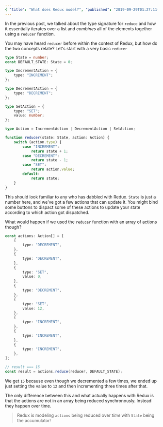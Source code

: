 ```yaml
---
{ "title": "What does Redux model?", "published": "2019-09-29T01:27:11-06:00" }
---
```


In the previous post, we talked about the type signature
for `reduce` and how it essentially iterates over a list
and _combines_ all of the elements together using a
`reducer` function.

You may have heard `reducer` before within the context
of Redux, but how do the two concepts relate? Let's
start with a very basic `reducer`

```ts
type State = number;
const DEFAULT_STATE: State = 0;

type IncrementAction = {
	type: "INCREMENT";
};

type DecrementAction = {
	type: "DECREMENT";
};

type SetAction = {
	type: "SET";
	value: number;
};

type Action = IncrementAction | DecrementAction | SetAction;

function reducer(state: State, action: Action) {
	switch (action.type) {
		case "INCREMENT":
			return state + 1;
		case "DECREMENT":
			return state - 1;
		case "SET":
			return action.value;
		default:
			return state;
	}
}
```

This should look familiar to any who has dabbled with
Redux. `State` is just a number here, and we've got a
few actions that can update it. You might bind some
buttons to dispact some of these actions to update your
state according to which action got dispatched.

What would happen if we used the `reducer` function with
an array of actions though?

```ts
const actions: Action[] = [
	{
		type: "DECREMENT",
	},
	{
		type: "DECREMENT",
	},
	{
		type: "SET",
		value: 0,
	},
	{
		type: "DECREMENT",
	},
	{
		type: "SET",
		value: 12,
	},
	{
		type: "INCREMENT",
	},
	{
		type: "INCREMENT",
	},
	{
		type: "INCREMENT",
	},
];

// result === 15
const result = actions.reduce(reducer, DEFAULT_STATE);
```

We get `15` because even though we decremented a few
times, we ended up just setting the value to `12` and
then incrementing three times after that.

The only difference between this and what actually
happens with Redux is that the actions are not in an
array being reduced synchronously. Instead they happen
over time.

> Redux is modeling `actions` being reduced over _time_ with
> `State` being the accumulator!

